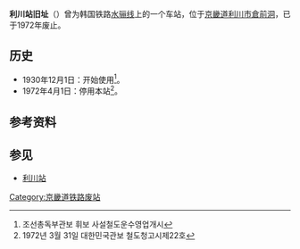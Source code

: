 {{朝鮮半島車站資訊
|公司色 = black
|文字色 = 
|站名 = 利川站旧址
|圖片 = KNR Icheon Station.jpg
|pxl = 
|圖片說明 = 站旧址
|前一站 = [[酉山站|酉山]]
|前一站距離 =3.7
|後一站距離 =5.6
|後一站 = [[茂村站|茂村]]
|諺文 = 이천역
|朝鮮漢字 = 利川驛
|文觀部式 = Icheon-yeok
|馬-賴式 = Ich'ŏn-yŏk
|副站名 = 
|車站編號 = 
|停站路線數 = 
|所屬公司 = [[韩国铁道公社|韩国铁道公社]]
|所屬路線 = [[水骊线|水骊线]]
|距離 = 53.1
|起點站 = [[水原站_(京畿道)|水原]]
|所在地 =[[京畿道|京畿道]][[利川市_(京畿道)|利川市]][[倉前洞|倉前洞]]
|車站構造 = 地面车站
|月台配置 = 
|啟用年月日 = 1930年12月1日
|廢站年月日 = 1972年4月1日
|上下車人次 = 
|統計年度 = 
|轉車 = 
|備註 = 
|全寬備註 = 
}}

'''利川站旧址'''（{{kor|諺=이천역|漢=利川驛|羅=Icheon yeok|f=y}}）曾为韩国铁路[[水骊线|水骊线]]上的一个车站，位于[[京畿道|京畿道]][[利川市_(京畿道)|利川市]][[倉前洞|倉前洞]]，已于1972年废止。

== 历史 ==
*1930年12月1日：开始使用<ref>조선총독부관보 휘보 사설철도운수영업개시</ref>。
*1972年4月1日：停用本站<ref>1972년 3월 31일 대한민국관보 철도청고시제22호</ref>。

== 参考资料 ==
{{reflist}}

== 参见 ==
*[[利川站|利川站]]

{{水骊线}}
{{铁路车站小作品}}
[[Category:京畿道铁路废站|Category:京畿道铁路废站]]
